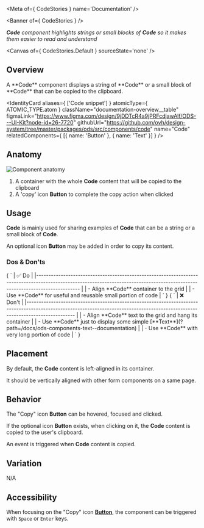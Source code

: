 
<Meta of={ CodeStories } name='Documentation' />

<Banner of={ CodeStories } />

_**Code** component highlights strings or small blocks of **Code** so it makes them easier to read and understand_

<Canvas of={ CodeStories.Default } sourceState='none' />

## Overview

<div className="documentation-overview">
  <div>
    A **Code** component displays a string of **Code** or a small block of **Code** that can be copied to the clipboard.
  </div>

  <IdentityCard aliases={ ['Code snippet'] }
                atomicType={ ATOMIC_TYPE.atom }
                className="documentation-overview__table"
                figmaLink="https://www.figma.com/design/9jDDTcR4a9jPRFcdjawAlf/ODS---UI-Kit?node-id=26-7720"
                githubUrl="https://github.com/ovh/design-system/tree/master/packages/ods/src/components/code"
                name="Code"
                relatedComponents={ [{ name: 'Button' }, { name: 'Text' }] } />
</div>

## Anatomy

![Component anatomy](components/code/anatomy.png "Component anatomy")

1. A container with the whole **Code** content that will be copied to the clipboard
2. A 'copy' icon **Button** to complete the copy action when clicked

## Usage

**Code** is mainly used for sharing examples of **Code** that can be a string or a small block of **Code**.

An optional icon **Button** may be added in order to copy its content.

### Dos & Don'ts

<Markdown className="documentation-do-table">
  { `
| ✅ Do                                                                                                                                                                           |
|------------------------------------------------------------------------------------------------------------------------------------------------------------------------------ |
| - Align **Code** container to the grid                                                                                                                                         |
| - Use **Code** for useful and reusable small portion of code                                                                                                                   |
` }
</Markdown>

<Markdown className="documentation-dont-table">
  { `
| ❌ Don't                                                                                                                                                                          |
|-------------------------------------------------------------------------------------------------------------------------------------------------------------------------------- |
| - Align **Code** text to the grid and hang its container                                                                                                                         |
| - Use **Code** just to display some simple [**Text**](?path=/docs/ods-components-text--documentation)                                                                     |
| - Use **Code** with very long portion of code                                                                                                                                    |
` }
</Markdown>

## Placement

By default, the **Code** content is left-aligned in its container.

It should be vertically aligned with other form components on a same page.

## Behavior

The "Copy" icon **Button** can be hovered, focused and clicked.

If the optional icon **Button** exists, when clicking on it, the **Code** content is copied to the user's clipboard.

An event is triggered when **Code** content is copied.

## Variation

N/A

## Accessibility

When focusing on the "Copy" icon [**Button**](?path=/docs/ods-components-button--documentation), the component can be triggered with `Space` or `Enter` keys.
